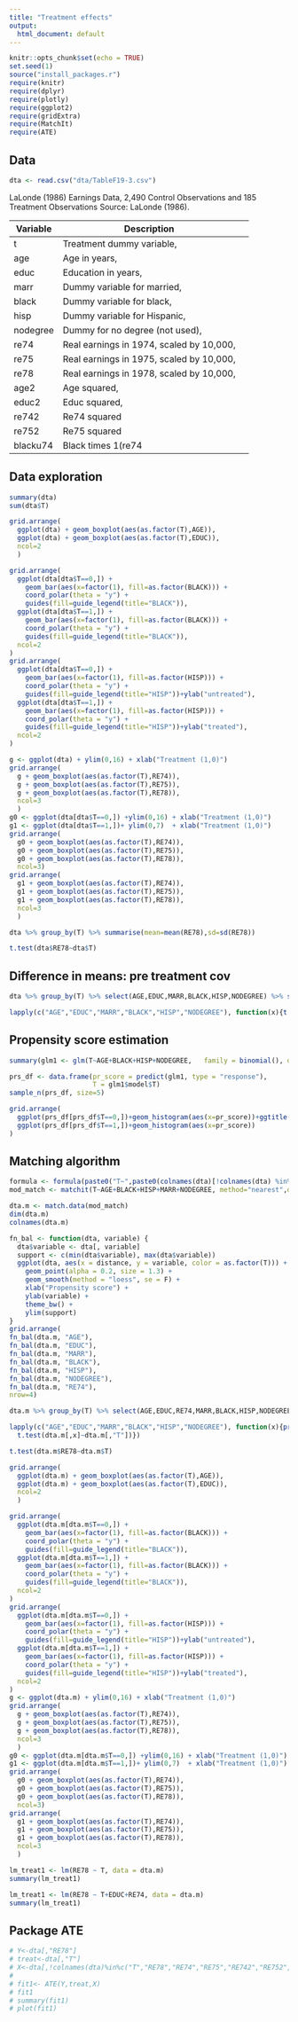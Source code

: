```yaml
---
title: "Treatment effects"
output:
  html_document: default
---
```


```r
knitr::opts_chunk$set(echo = TRUE)
set.seed(1)
source("install_packages.r")
require(knitr)
require(dplyr)
require(plotly)
require(ggplot2)
require(gridExtra)
require(MatchIt)
require(ATE)
```



## Data

```r
dta <- read.csv("dta/TableF19-3.csv")
```

LaLonde (1986) Earnings Data, 2,490 Control Observations and 185 Treatment Observations 
Source: LaLonde (1986).

| Variable | Description                              |   |
|----------|------------------------------------------|---|
| t        | Treatment dummy variable,                |   |
| age      | Age in years,                            |   |
| educ     | Education in years,                      |   |
| marr     | Dummy variable for married,              |   |
| black    | Dummy variable for black,                |   |
| hisp     | Dummy variable for Hispanic,             |   |
| nodegree | Dummy for no degree (not used),          |   |
| re74     | Real earnings in 1974, scaled by 10,000, |   |
| re75     | Real earnings in 1975, scaled by 10,000, |   |
| re78     | Real earnings in 1978, scaled by 10,000, |   |
| age2     | Age squared,                             |   |
| educ2    | Educ squared,                            |   |
| re742    | Re74 squared                             |   |
| re752    | Re75 squared                             |   |
| blacku74 | Black times 1(re74                       |   |

## Data exploration 

```r
summary(dta)
sum(dta$T)
```

```r
grid.arrange(
  ggplot(dta) + geom_boxplot(aes(as.factor(T),AGE)),
  ggplot(dta) + geom_boxplot(aes(as.factor(T),EDUC)),
  ncol=2
  )

grid.arrange(
  ggplot(dta[dta$T==0,]) +
    geom_bar(aes(x=factor(1), fill=as.factor(BLACK))) + 
    coord_polar(theta = "y") + 
    guides(fill=guide_legend(title="BLACK")),
  ggplot(dta[dta$T==1,]) +
    geom_bar(aes(x=factor(1), fill=as.factor(BLACK))) +
    coord_polar(theta = "y") +
    guides(fill=guide_legend(title="BLACK")),
  ncol=2
)
grid.arrange(
  ggplot(dta[dta$T==0,]) +
    geom_bar(aes(x=factor(1), fill=as.factor(HISP))) + 
    coord_polar(theta = "y") + 
    guides(fill=guide_legend(title="HISP"))+ylab("untreated"),
  ggplot(dta[dta$T==1,]) +
    geom_bar(aes(x=factor(1), fill=as.factor(HISP))) +
    coord_polar(theta = "y") +
    guides(fill=guide_legend(title="HISP"))+ylab("treated"),
  ncol=2
)
```



```r
g <- ggplot(dta) + ylim(0,16) + xlab("Treatment (1,0)")
grid.arrange(
  g + geom_boxplot(aes(as.factor(T),RE74)),
  g + geom_boxplot(aes(as.factor(T),RE75)),
  g + geom_boxplot(aes(as.factor(T),RE78)),
  ncol=3
  )
g0 <- ggplot(dta[dta$T==0,]) +ylim(0,16) + xlab("Treatment (1,0)")
g1 <- ggplot(dta[dta$T==1,])+ ylim(0,7)  + xlab("Treatment (1,0)")
grid.arrange(
  g0 + geom_boxplot(aes(as.factor(T),RE74)),
  g0 + geom_boxplot(aes(as.factor(T),RE75)),
  g0 + geom_boxplot(aes(as.factor(T),RE78)),
  ncol=3)
grid.arrange(
  g1 + geom_boxplot(aes(as.factor(T),RE74)),
  g1 + geom_boxplot(aes(as.factor(T),RE75)),
  g1 + geom_boxplot(aes(as.factor(T),RE78)),
  ncol=3
  )
```



```r
dta %>% group_by(T) %>% summarise(mean=mean(RE78),sd=sd(RE78))
```
```r
t.test(dta$RE78~dta$T)
```


## Difference in means: pre treatment cov

```r
dta %>% group_by(T) %>% select(AGE,EDUC,MARR,BLACK,HISP,NODEGREE) %>% summarise_all(funs(mean(.)))
```
```r
lapply(c("AGE","EDUC","MARR","BLACK","HISP","NODEGREE"), function(x){t.test(dta[,x]~dta[,"T"])})
```

## Propensity score estimation


```r
summary(glm1 <- glm(T~AGE+BLACK+HISP+NODEGREE,   family = binomial(), data=dta))
```

```r
prs_df <- data.frame(pr_score = predict(glm1, type = "response"),
                     T = glm1$model$T)
sample_n(prs_df, size=5)
```

```r
grid.arrange(
  ggplot(prs_df[prs_df$T==0,])+geom_histogram(aes(x=pr_score))+ggtitle(""),
  ggplot(prs_df[prs_df$T==1,])+geom_histogram(aes(x=pr_score))
)
```

## Matching algorithm 

```r
formula <- formula(paste0("T~",paste0(colnames(dta)[!colnames(dta) %in% c("T","RE78")], collapse="+")))
mod_match <- matchit(T~AGE+BLACK+HISP+MARR+NODEGREE, method="nearest",distance="logit", data=dta)
```

```r
dta.m <- match.data(mod_match)
dim(dta.m)
colnames(dta.m)
```


```r
fn_bal <- function(dta, variable) {
  dta$variable <- dta[, variable]
  support <- c(min(dta$variable), max(dta$variable))
  ggplot(dta, aes(x = distance, y = variable, color = as.factor(T))) +
    geom_point(alpha = 0.2, size = 1.3) +
    geom_smooth(method = "loess", se = F) +
    xlab("Propensity score") +
    ylab(variable) +
    theme_bw() +
    ylim(support)
}
grid.arrange(
fn_bal(dta.m, "AGE"),
fn_bal(dta.m, "EDUC"),
fn_bal(dta.m, "MARR"),
fn_bal(dta.m, "BLACK"),
fn_bal(dta.m, "HISP"),
fn_bal(dta.m, "NODEGREE"),
fn_bal(dta.m, "RE74"),
nrow=4)

```

```r
dta.m %>% group_by(T) %>% select(AGE,EDUC,RE74,MARR,BLACK,HISP,NODEGREE) %>% summarise_all(funs(mean(.)))
```

```r
lapply(c("AGE","EDUC","MARR","BLACK","HISP","NODEGREE"), function(x){print(x)
  t.test(dta.m[,x]~dta.m[,"T"])})
```

```r
t.test(dta.m$RE78~dta.m$T)
```


```r
grid.arrange(
  ggplot(dta.m) + geom_boxplot(aes(as.factor(T),AGE)),
  ggplot(dta.m) + geom_boxplot(aes(as.factor(T),EDUC)),
  ncol=2
  )

grid.arrange(
  ggplot(dta.m[dta.m$T==0,]) +
    geom_bar(aes(x=factor(1), fill=as.factor(BLACK))) + 
    coord_polar(theta = "y") + 
    guides(fill=guide_legend(title="BLACK")),
  ggplot(dta.m[dta.m$T==1,]) +
    geom_bar(aes(x=factor(1), fill=as.factor(BLACK))) +
    coord_polar(theta = "y") +
    guides(fill=guide_legend(title="BLACK")),
  ncol=2
)
grid.arrange(
  ggplot(dta.m[dta.m$T==0,]) +
    geom_bar(aes(x=factor(1), fill=as.factor(HISP))) + 
    coord_polar(theta = "y") + 
    guides(fill=guide_legend(title="HISP"))+ylab("untreated"),
  ggplot(dta.m[dta.m$T==1,]) +
    geom_bar(aes(x=factor(1), fill=as.factor(HISP))) +
    coord_polar(theta = "y") +
    guides(fill=guide_legend(title="HISP"))+ylab("treated"),
  ncol=2
)
g <- ggplot(dta.m) + ylim(0,16) + xlab("Treatment (1,0)")
grid.arrange(
  g + geom_boxplot(aes(as.factor(T),RE74)),
  g + geom_boxplot(aes(as.factor(T),RE75)),
  g + geom_boxplot(aes(as.factor(T),RE78)),
  ncol=3
  )
g0 <- ggplot(dta.m[dta.m$T==0,]) +ylim(0,16) + xlab("Treatment (1,0)")
g1 <- ggplot(dta.m[dta.m$T==1,])+ ylim(0,7)  + xlab("Treatment (1,0)")
grid.arrange(
  g0 + geom_boxplot(aes(as.factor(T),RE74)),
  g0 + geom_boxplot(aes(as.factor(T),RE75)),
  g0 + geom_boxplot(aes(as.factor(T),RE78)),
  ncol=3)
grid.arrange(
  g1 + geom_boxplot(aes(as.factor(T),RE74)),
  g1 + geom_boxplot(aes(as.factor(T),RE75)),
  g1 + geom_boxplot(aes(as.factor(T),RE78)),
  ncol=3
  )
```




```r
lm_treat1 <- lm(RE78 ~ T, data = dta.m)
summary(lm_treat1)
```

```r
lm_treat1 <- lm(RE78 ~ T+EDUC+RE74, data = dta.m)
summary(lm_treat1)
```


## Package ATE

```r
# Y<-dta[,"RE78"]
# treat<-dta[,"T"]
# X<-dta[,!colnames(dta)%in%c("T","RE78","RE74","RE75","RE742","RE752","EDUC2","BLACKU74")]
# 
# fit1<- ATE(Y,treat,X)
# fit1
# summary(fit1)
# plot(fit1)
```




 
 